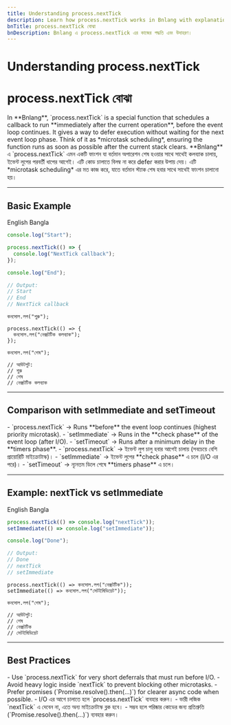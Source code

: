 ```yaml
---
title: Understanding process.nextTick
description: Learn how process.nextTick works in Bnlang with explanations and examples in Bangla and English.
bnTitle: process.nextTick বোঝা
bnDescription: Bnlang এ process.nextTick এর কাজের পদ্ধতি এবং উদাহরণ।
---
```


# <I18nEnglish>Understanding process.nextTick</I18nEnglish>
# <I18nBangla>process.nextTick বোঝা</I18nBangla>

<I18nEnglish>
In **Bnlang**, `process.nextTick` is a special function that schedules a callback to run **immediately after the current operation**, before the event loop continues.  
It gives a way to defer execution without waiting for the next event loop phase.  
Think of it as *microtask scheduling*, ensuring the function runs as soon as possible after the current stack clears.
</I18nEnglish>

<I18nBangla>
**Bnlang** এ `process.nextTick` এমন একটি ফাংশন যা বর্তমান অপারেশন শেষ হওয়ার সাথে সাথেই কলব্যাক চালায়, ইভেন্ট লুপের পরবর্তী ধাপের আগেই।  
এটি কোড চালাতে বিলম্ব না করে defer করার উপায় দেয়।  
এটি *microtask scheduling* এর মত কাজ করে, যাতে বর্তমান স্ট্যাক শেষ হবার সাথে সাথেই ফাংশন চালানো হয়।
</I18nBangla>

---

## Basic Example

<Tabs defaultValue="english" className="w-full">
  <TabsList>
    <TabsTrigger value="english">English</TabsTrigger>
    <TabsTrigger value="bangla">Bangla</TabsTrigger>
  </TabsList>

  <TabsContent value="english">

```js
console.log("Start");

process.nextTick(() => {
  console.log("NextTick callback");
});

console.log("End");

// Output:
// Start
// End
// NextTick callback
```
  </TabsContent>

  <TabsContent value="bangla">

```bnl
কনসোল.লগ("শুরু");

process.nextTick(() => {
  কনসোল.লগ("নেক্সটটিক কলব্যাক");
});

কনসোল.লগ("শেষ");

// আউটপুট:
// শুরু
// শেষ
// নেক্সটটিক কলব্যাক
```
  </TabsContent>

  
</Tabs>

---

## Comparison with setImmediate and setTimeout

<I18nEnglish>
- `process.nextTick` → Runs **before** the event loop continues (highest priority microtask).  
- `setImmediate` → Runs in the **check phase** of the event loop (after I/O).  
- `setTimeout` → Runs after a minimum delay in the **timers phase**.
</I18nEnglish>

<I18nBangla>
- `process.nextTick` → ইভেন্ট লুপ চালু হবার আগেই চালায় (সবচেয়ে বেশি প্রায়োরিটি মাইক্রোটাস্ক)।  
- `setImmediate` → ইভেন্ট লুপের **check phase** এ চলে (I/O এর পরে)।  
- `setTimeout` → ন্যূনতম ডিলে শেষে **timers phase** এ চলে।
</I18nBangla>

---

## Example: nextTick vs setImmediate

<Tabs defaultValue="english" className="w-full">
  <TabsList>
    <TabsTrigger value="english">English</TabsTrigger>
    <TabsTrigger value="bangla">Bangla</TabsTrigger>
  </TabsList>

  <TabsContent value="english">

```js
process.nextTick(() => console.log("nextTick"));
setImmediate(() => console.log("setImmediate"));

console.log("Done");

// Output:
// Done
// nextTick
// setImmediate
```
  </TabsContent>

  <TabsContent value="bangla">

```bnl
process.nextTick(() => কনসোল.লগ("নেক্সটটিক"));
setImmediate(() => কনসোল.লগ("সেটইমিডিয়েট"));

কনসোল.লগ("শেষ");

// আউটপুট:
// শেষ
// নেক্সটটিক
// সেটইমিডিয়েট
```
  </TabsContent>

  
</Tabs>

---

## Best Practices

<I18nEnglish>
- Use `process.nextTick` for very short deferrals that must run before I/O.  
- Avoid heavy logic inside `nextTick` to prevent blocking other microtasks.  
- Prefer promises (`Promise.resolve().then(...)`) for clearer async code when possible.
</I18nEnglish>

<I18nBangla>
- I/O এর আগে চালাতে হলে `process.nextTick` ব্যবহার করুন।  
- ভারী লজিক `nextTick` এ দেবেন না, এতে অন্য মাইক্রোটাস্ক ব্লক হবে।  
- সম্ভব হলে পরিষ্কার কোডের জন্য প্রতিশ্রুতি (`Promise.resolve().then(...)`) ব্যবহার করুন।
</I18nBangla>
